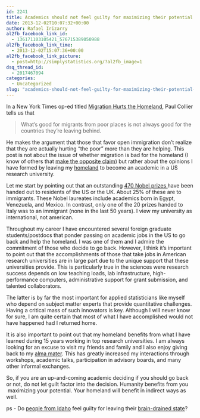 ```yaml
---
id: 2241
title: Academics should not feel guilty for maximizing their potential by leaving their homeland
date: 2013-12-02T10:07:32+00:00
author: Rafael Irizarry
al2fb_facebook_link_id:
  - 136171103105421_576715389050988
al2fb_facebook_link_time:
  - 2013-12-02T15:07:36+00:00
al2fb_facebook_link_picture:
  - post=http://simplystatistics.org/?al2fb_image=1
dsq_thread_id:
  - 2017467094
categories:
  - Uncategorized
slug: "academics-should-not-feel-guilty-for-maximizing-their-potential-by-leaving-their-homeland"
---
```

In a New York Times op-ed titled [Migration Hurts the Homeland](http://www.nytimes.com/2013/11/30/opinion/migration-hurts-the-homeland.html), Paul Collier tells us that

> <p dir="ltr">
>   What’s good for migrants from poor places is not always good for the countries they’re leaving behind.
> </p>

<p dir="ltr">
  He makes the argument that those that favor open immigration don't realize that they are actually hurting "the poor" more than they are helping. This post is not about the issue of whether migration is bad for the homeland (I know of others that <a href="http://essential.metapress.com/content/cv2115573n315017/">make the opposite claim</a>) but rather about the opinions I have formed by leaving my <a href="http://www.caribbeanbusinesspr.com/news/census-pr-brain-drain-picking-up-80281.html">homeland</a> to become an academic in a US research university.
</p>

<p dir="ltr">
  Let me start by pointing out that an outstanding <a href="http://en.wikipedia.org/wiki/List_of_Nobel_laureates_by_country">470 Nobel prizes </a>have been handed out to residents of the US or the UK. About 25% of these are to immigrants. These Nobel laureates include academics born in Egypt, Venezuela, and Mexico. In contrast, only one of the 20 prizes handed to Italy was to an immigrant (none in the last 50 years). I view my university as international, not american.
</p>

<p dir="ltr">
  Throughout my career I have encountered several foreign graduate students/postdocs that ponder passing on academic jobs in the US to go back and help the homeland. I was one of them and I admire the commitment of those who decide to go back. However, I think it's important to point out that the accomplishments of those that take jobs in American research universities are in large part due to the unique support that these universities provide. This is particularly true in the sciences were research success depends on low teaching loads, lab infrastructure, high-performance computers, administrative support for grant submission, and talented collaborators.
</p>

<p dir="ltr">
  The latter is by far the most important for applied statisticians like myself who depend on subject matter experts that provide quantitative challenges. Having a critical mass of such innovators is key. Although I will never know for sure, I am quite certain that most of what I have accomplished would not have happened had I returned home.
</p>

<p dir="ltr">
  It is also important to point out that my homeland benefits from what I have learned during 15 years working in top research universities. I am always looking for an excuse to visit my friends and family and I also enjoy giving back to my <a href="http://www.uprrp.edu/">alma mater</a>. This has greatly increased my interactions through workshops, academic talks, participation in advisory boards, and many other informal exchanges.
</p>

<p dir="ltr">
  So, if you are an up-and-coming academic deciding if you should go back or not, do not let guilt factor into the decision. Humanity benefits from you  maximizing your potential. Your homeland will benefit in indirect ways as well.
</p>

<p dir="ltr">
  ps - Do <a href="http://www.biostat.jhsph.edu/~jleek/">people from Idaho</a> feel guilty for leaving their <a href="http://www.hcn.org/blogs/range/western-brain-drain">brain-drained state</a>?
</p>

<p dir="ltr">
